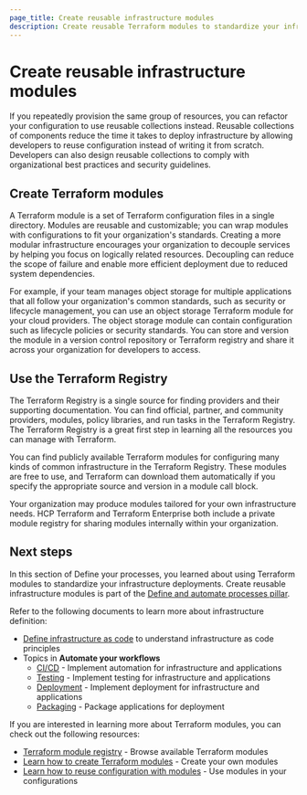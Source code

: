 ```yaml
---
page_title: Create reusable infrastructure modules
description: Create reusable Terraform modules to standardize your infrastructure deployments and reduce configuration duplication.
---
```


# Create reusable infrastructure modules

If you repeatedly provision the same group of resources, you can refactor your configuration to use reusable collections instead. Reusable collections of components reduce the time it takes to deploy infrastructure by allowing developers to reuse configuration instead of writing it from scratch. Developers can also design reusable collections to comply with organizational best practices and security guidelines.

## Create Terraform modules

A Terraform module is a set of Terraform configuration files in a single directory. Modules are reusable and customizable; you can wrap modules with configurations to fit your organization's standards. Creating a more modular infrastructure encourages your organization to decouple services by helping you focus on logically related resources. Decoupling can reduce the scope of failure and enable more efficient deployment due to reduced system dependencies.

For example, if your team manages object storage for multiple applications that all follow your organization's common standards, such as security or lifecycle management, you can use an object storage Terraform module for your cloud providers. The object storage module can contain configuration such as lifecycle policies or security standards. You can store and version the module in a version control repository or Terraform registry and share it across your organization for developers to access.

## Use the Terraform Registry

The Terraform Registry is a single source for finding providers and their supporting documentation. You can find official, partner, and community providers, modules, policy libraries, and run tasks in the Terraform Registry. The Terraform Registry is a great first step in learning all the resources you can manage with Terraform.

You can find publicly available Terraform modules for configuring many kinds of common infrastructure in the Terraform Registry. These modules are free to use, and Terraform can download them automatically if you specify the appropriate source and version in a module call block.

Your organization may produce modules tailored for your own infrastructure needs. HCP Terraform and Terraform Enterprise both include a private module registry for sharing modules internally within your organization.

## Next steps

In this section of Define your processes, you learned about using Terraform modules to standardize your infrastructure deployments. Create reusable infrastructure modules is part of the [Define and automate processes pillar](/well-architected-framework/define-and-automate-processes/define).

Refer to the following documents to learn more about infrastructure definition:

- [Define infrastructure as code](/well-architected-framework/define-and-automate-processes/define/infrastructure) to understand infrastructure as code principles
- Topics in **Automate your workflows**
  - [CI/CD](/well-architected-framework/define-and-automate-processes/automate/cicd) - Implement automation for infrastructure and applications
  - [Testing](/well-architected-framework/define-and-automate-processes/automate/testing) - Implement testing for infrastructure and applications
  - [Deployment](/well-architected-framework/define-and-automate-processes/automate/deployments) - Implement deployment for infrastructure and applications
  - [Packaging](/well-architected-framework/define-and-automate-processes/automate/packaging) - Package applications for deployment

If you are interested in learning more about Terraform modules, you can check out the following resources:

- [Terraform module registry](https://registry.terraform.io/browse/modules) - Browse available Terraform modules
- [Learn how to create Terraform modules](/terraform/language/modules/develop) - Create your own modules
- [Learn how to reuse configuration with modules](/terraform/tutorials/modules) - Use modules in your configurations 